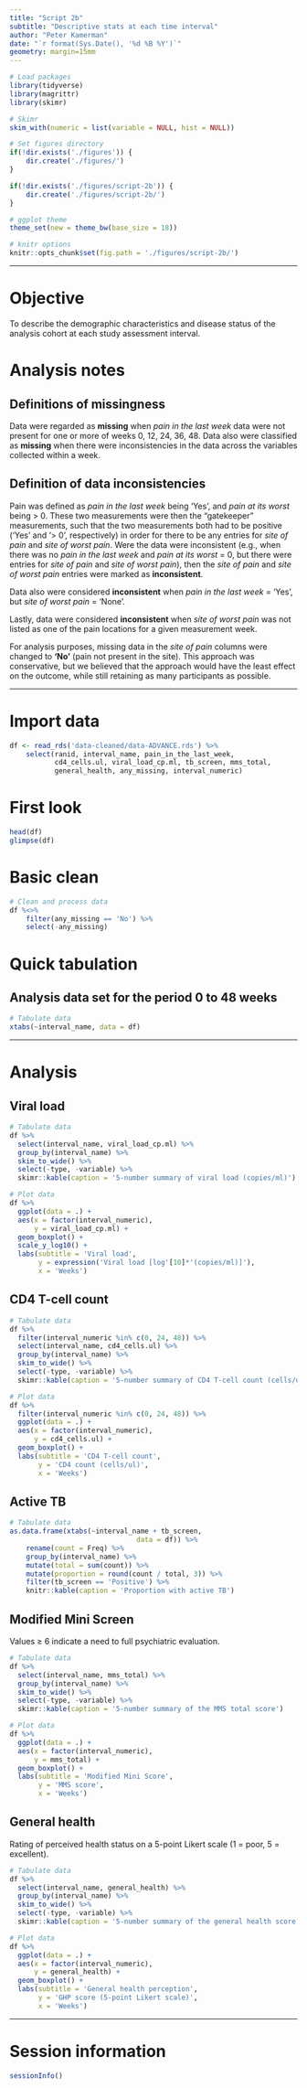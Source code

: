```yaml
---
title: "Script 2b"
subtitle: "Descriptive stats at each time interval"
author: "Peter Kamerman"
date: "`r format(Sys.Date(), '%d %B %Y')`"
geometry: margin=15mm
---
```


```r
# Load packages
library(tidyverse)
library(magrittr)
library(skimr)

# Skimr
skim_with(numeric = list(variable = NULL, hist = NULL))

# Set figures directory
if(!dir.exists('./figures')) {
    dir.create('./figures/')
}

if(!dir.exists('./figures/script-2b')) {
    dir.create('./figures/script-2b/')
}

# ggplot theme
theme_set(new = theme_bw(base_size = 18))

# knitr options
knitr::opts_chunk$set(fig.path = './figures/script-2b/')
```

----

# Objective 

To describe the demographic characteristics and disease status of the analysis cohort at each study assessment interval.

# Analysis notes

## Definitions of missingness

Data were regarded as **missing** when _pain in the last week_ data were not present for one or more of weeks 0, 12, 24, 36, 48. Data also were classified as **missing** when there were inconsistencies in the data across the variables collected within a week.

## Definition of data inconsistencies

Pain was defined as _pain in the last week_  being 'Yes', and _pain at its worst_ being > 0. These two measurements were then the "gatekeeper" measurements, such that the two measurements both had to be positive ('Yes' and '> 0', respectively) in order for there to be any entries for _site of pain_ and _site of worst pain_. Were the data were inconsistent (e.g., when there was no _pain in the last week_ and _pain at its worst_ = 0, but there were entries for _site of pain_ and _site of worst pain_), then the _site of pain_ and _site of worst pain_ entries were marked as **inconsistent**. 

Data also were considered **inconsistent** when _pain in the last week_ = 'Yes', but _site of worst pain_ = 'None'. 

Lastly, data were considered **inconsistent** when _site of worst pain_ was not listed as one of the pain locations for a given measurement week.

For analysis purposes, missing data in the _site of pain_ columns were changed to **'No'** (pain not present in the site). This approach was conservative, but we believed that the approach would have the least effect on the outcome, while still retaining as many participants as possible.


----

# Import data

```r
df <- read_rds('data-cleaned/data-ADVANCE.rds') %>% 
    select(ranid, interval_name, pain_in_the_last_week, 
           cd4_cells.ul, viral_load_cp.ml, tb_screen, mms_total,
           general_health, any_missing, interval_numeric)
```

# First look 

```r
head(df)
glimpse(df)
```

# Basic clean

```r
# Clean and process data
df %<>% 
    filter(any_missing == 'No') %>% 
    select(-any_missing)
```

# Quick tabulation

## Analysis data set for the period 0 to 48 weeks

```r
# Tabulate data
xtabs(~interval_name, data = df)
```

----

# Analysis

## Viral load

```r
# Tabulate data
df %>% 
  select(interval_name, viral_load_cp.ml) %>% 
  group_by(interval_name) %>% 
  skim_to_wide() %>% 
  select(-type, -variable) %>% 
  skimr::kable(caption = '5-number summary of viral load (copies/ml)')

# Plot data
df %>% 
  ggplot(data = .) +
  aes(x = factor(interval_numeric),
      y = viral_load_cp.ml) +
  geom_boxplot() +
  scale_y_log10() +
  labs(subtitle = 'Viral load',
       y = expression('Viral load [log'[10]*'(copies/ml)]'),
       x = 'Weeks')
```

## CD4 T-cell count

```r
# Tabulate data
df %>% 
  filter(interval_numeric %in% c(0, 24, 48)) %>% 
  select(interval_name, cd4_cells.ul) %>% 
  group_by(interval_name) %>% 
  skim_to_wide() %>% 
  select(-type, -variable) %>% 
  skimr::kable(caption = '5-number summary of CD4 T-cell count (cells/ul)')

# Plot data
df %>% 
  filter(interval_numeric %in% c(0, 24, 48)) %>% 
  ggplot(data = .) +
  aes(x = factor(interval_numeric),
      y = cd4_cells.ul) +
  geom_boxplot() +
  labs(subtitle = 'CD4 T-cell count',
       y = 'CD4 count (cells/ul)',
       x = 'Weeks')
```

## Active TB

```r
# Tabulate data
as.data.frame(xtabs(~interval_name + tb_screen, 
                               data = df)) %>% 
    rename(count = Freq) %>% 
    group_by(interval_name) %>% 
    mutate(total = sum(count)) %>% 
    mutate(proportion = round(count / total, 3)) %>% 
    filter(tb_screen == 'Positive') %>% 
    knitr::kable(caption = 'Proportion with active TB')
```

## Modified Mini Screen

Values $\geq$ 6 indicate a need to full psychiatric evaluation.

```r
# Tabulate data
df %>% 
  select(interval_name, mms_total) %>% 
  group_by(interval_name) %>% 
  skim_to_wide() %>% 
  select(-type, -variable) %>% 
  skimr::kable(caption = '5-number summary of the MMS total score')

# Plot data
df %>% 
  ggplot(data = .) +
  aes(x = factor(interval_numeric),
      y = mms_total) +
  geom_boxplot() +
  labs(subtitle = 'Modified Mini Score',
       y = 'MMS score',
       x = 'Weeks')

```

## General health

Rating of perceived health status on a 5-point Likert scale (1 = poor, 5 = excellent).

```r
# Tabulate data
df %>% 
  select(interval_name, general_health) %>% 
  group_by(interval_name) %>% 
  skim_to_wide() %>% 
  select(-type, -variable) %>% 
  skimr::kable(caption = '5-number summary of the general health score')

# Plot data
df %>% 
  ggplot(data = .) +
  aes(x = factor(interval_numeric),
      y = general_health) +
  geom_boxplot() +
  labs(subtitle = 'General health perception',
       y = 'GHP score (5-point Likert scale)',
       x = 'Weeks')
```

----

# Session information

```r
sessionInfo()
```
